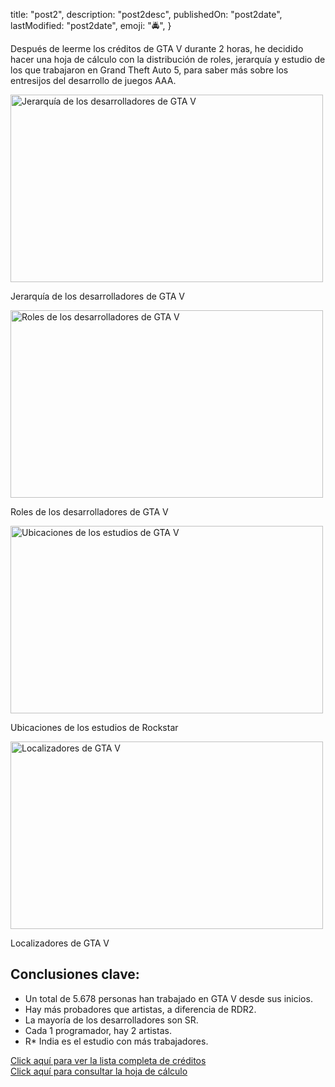 
 title: "post2",
 description: "post2desc",
 publishedOn: "post2date",
	lastModified: "post2date",
 emoji: "🚔",
}

<ArticleHeader title={metadata.title} date={metadata.publishedOn} />

Después de leerme los créditos de GTA V durante 2 horas,
he decidido hacer una hoja de cálculo con la distribución de roles,
jerarquía y estudio de los que trabajaron en Grand Theft Auto 5,
para saber más sobre los entresijos del desarrollo de juegos AAA.

<img
	src="/assets/images/blog/gtav/hierarchy.avif"
	alt="Jerarquía de los desarrolladores de GTA V"
	width="500"
	height="300"
	loading="lazy"
/>

<CenteredContent>
	<p>Jerarquía de los desarrolladores de GTA V</p>
</CenteredContent>

<img
	src="/assets/images/blog/gtav/roles.avif"
	alt="Roles de los desarrolladores de GTA V"
	width="500"
	height="300"
	loading="lazy"
/>

<CenteredContent>
	<p>Roles de los desarrolladores de GTA V</p>
</CenteredContent>

<img
	src="/assets/images/blog/gtav/studios.avif"
	alt="Ubicaciones de los estudios de GTA V"
	width="500"
	height="300"
	loading="lazy"
/>

<CenteredContent>
	<p>Ubicaciones de los estudios de Rockstar</p>
</CenteredContent>

<img
	src="/assets/images/blog/gtav/localizers.avif"
	alt="Localizadores de GTA V"
	width="500"
	height="300"
	loading="lazy"
/>

<CenteredContent>
	<p>Localizadores de GTA V</p>
</CenteredContent>

## Conclusiones clave:

- Un total de 5.678 personas han trabajado en GTA V desde sus inicios.
- Hay más probadores que artistas, a diferencia de RDR2.
- La mayoría de los desarrolladores son SR.
- Cada 1 programador, hay 2 artistas.
- R* India es el estudio con más trabajadores.

<ButtonBlog>
	<a href="https://www.rockstargames.com/gta-v/thankyou">
		Click aquí para ver la lista completa de créditos
	</a>
</ButtonBlog>

<br />

<ButtonBlog>
	<a href="https://docs.google.com/spreadsheets/d/1CezMKHhBbMymekGPJBkEtsvEKuknwKEVCH7E_GrpuZk/edit?usp=sharing">
		Click aquí para consultar la hoja de cálculo
	</a>
</ButtonBlog>
